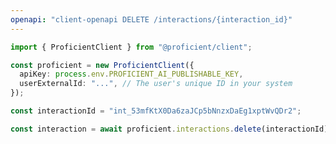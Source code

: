 ```yaml
---
openapi: "client-openapi DELETE /interactions/{interaction_id}"
---
```


<RequestExample>

```ts TypeScript/JavaScript SDK
import { ProficientClient } from "@proficient/client";

const proficient = new ProficientClient({
  apiKey: process.env.PROFICIENT_AI_PUBLISHABLE_KEY,
  userExternalId: "...", // The user's unique ID in your system
});

const interactionId = "int_53mfKtX0Da6zaJCp5bNnzxDaEg1xptWvQDr2";

const interaction = await proficient.interactions.delete(interactionId);
```

</RequestExample>

